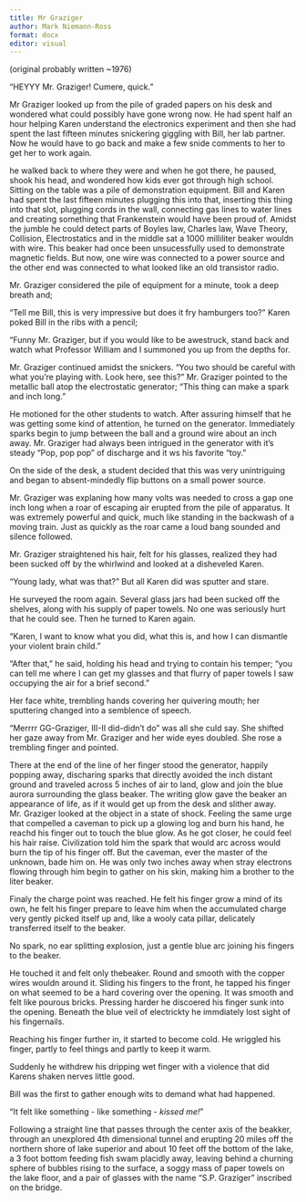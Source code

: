 ```yaml
---
title: Mr Graziger
author: Mark Niemann-Ross
format: docx
editor: visual
---
```


(original probably written \~1976)

"HEYYY Mr. Graziger! Cumere, quick."

Mr Graziger looked up from the pile of graded papers on his desk and wondered what could possibly have gone wrong now. He had spent half an hour helping Karen understand the electronics experiment and then she had spent the last fifteen minutes snickering giggling with Bill, her lab partner. Now he would have to go back and make a few snide comments to her to get her to work again.

he walked back to where they were and when he got there, he paused, shook his head, and wondered how kids ever got through high school. Sitting on the table was a pile of demonstration equipment. Bill and Karen had spent the last fifteen minutes plugging this into that, inserting this thing into that slot, plugging cords in the wall, connecting gas lines to water lines and creating something that Frankenstein would have been proud of. Amidst the jumble he could detect parts of Boyles law, Charles law, Wave Theory, Collision, Electrostatics and in the middle sat a 1000 milliliter beaker wouldn with wire. This beaker had once been unsucessfully used to demonstrate magnetic fields. But now, one wire was connected to a power source and the other end was connected to what looked like an old transistor radio.

Mr. Graziger considered the pile of equipment for a minute, took a deep breath and;

"Tell me Bill, this is very impressive but does it fry hamburgers too?" Karen poked Bill in the ribs with a pencil;

"Funny Mr. Graziger, but if you would like to be awestruck, stand back and watch what Professor William and I summoned you up from the depths for.

Mr. Graziger continued amidst the snickers. "You two should be careful with what you're playing with. Look here, see this?" Mr. Graziger pointed to the metallic ball atop the electrostatic generator; "This thing can make a spark and inch long."

He motioned for the other students to watch. After assuring himself that he was getting some kind of attention, he turned on the generator. Immediately sparks begin to jump between the ball and a ground wire about an inch away. Mr. Graziger had always been intrigued in the generator with it's steady "Pop, pop pop" of discharge and it ws his favorite "toy."

On the side of the desk, a student decided that this was very unintriguing and began to absent-mindedly flip buttons on a small power source.

Mr. Graziger was explaning how many volts was needed to cross a gap one inch long when a roar of escaping air erupted from the pile of apparatus. It was extremely powerful and quick, much like standing in the backwash of a moving train. Just as quickly as the roar came a loud bang sounded and silence followed.

Mr. Graziger straightened his hair, felt for his glasses, realized they had been sucked off by the whirlwind and looked at a disheveled Karen.

"Young lady, what was that?" But all Karen did was sputter and stare.

He surveyed the room again. Several glass jars had been sucked off the shelves, along with his supply of paper towels. No one was seriously hurt that he could see. Then he turned to Karen again.

"Karen, I want to know what you did, what this is, and how I can dismantle your violent brain child."

"After that," he said, holding his head and trying to contain his temper; "you can tell me where I can get my glasses and that flurry of paper towels I saw occupying the air for a brief second."

Her face white, trembling hands covering her quivering mouth; her sputtering changed into a semblence of speech.

"Merrrr GG-Graziger, III-II did-didn't do" was all she culd say. She shifted her gaze away from Mr. Graziger and her wide eyes doubled. She rose a trembling finger and pointed.

There at the end of the line of her finger stood the generator, happily popping away, discharing sparks that directly avoided the inch distant ground and traveled across 5 inches of air to land, glow and join the blue aurora surrounding the glass beaker. The writing glow gave the beaker an appearance of life, as if it would get up from the desk and slither away. Mr. Graziger looked at the object in a state of shock. Feeling the same urge that compelled a caveman to pick up a glowing log and burn his hand, he reachd his finger out to touch the blue glow. As he got closer, he could feel his hair raise. Civilization told him the spark that would arc across would burn the tip of his finger off. But the caveman, ever the master of the unknown, bade him on. He was only two inches away when stray electrons flowing through him begin to gather on his skin, making him a brother to the liter beaker.

Finaly the charge point was reached. He felt his finger grow a mind of its own, he felt his finger prepare to leave him when the accumulated charge very gently picked itself up and, like a wooly cata pillar, delicately transferred itself to the beaker.

No spark, no ear splitting explosion, just a gentle blue arc joining his fingers to the beaker.

He touched it and felt only thebeaker. Round and smooth with the copper wires wouldn around it. Sliding his fingers to the front, he tapped his finger on what seemed to be a hard covering over the opening. It was smooth and felt like pourous bricks. Pressing harder he discoered his finger sunk into the opening. Beneath the blue veil of electrickty he immdiately lost sight of his fingernails.

Reaching his finger further in, it started to become cold. He wriggled his finger, partly to feel things and partly to keep it warm.

Suddenly he withdrew his dripping wet finger with a violence that did Karens shaken nerves little good.

Bill was the first to gather enough wits to demand what had happened.

"It felt like something - like something - *kissed me!*"

Following a straight line that passes through the center axis of the beakker, through an unexplored 4th dimensional tunnel and erupting 20 miles off the northern shore of lake superior and about 10 feet off the bottom of the lake, a 3 foot bottom feeding fish swam placidly away, leaving behind a churning sphere of bubbles rising to the surface, a soggy mass of paper towels on the lake floor, and a pair of glasses with the name "S.P. Graziger" inscribed on the bridge.
